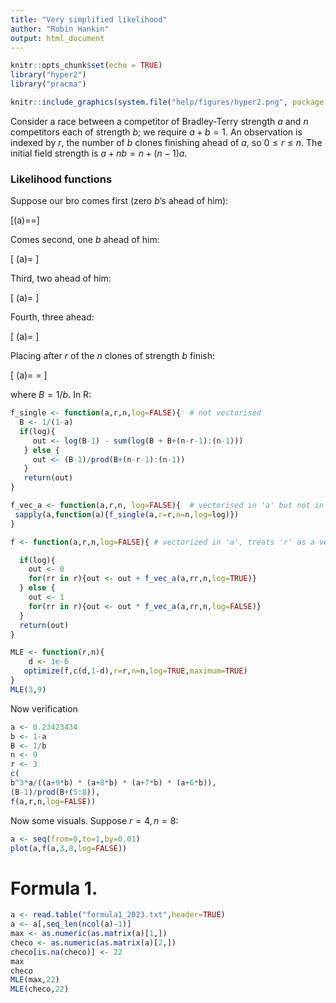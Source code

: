 ```yaml
---
title: "Very simplified likelihood"
author: "Robin Hankin"
output: html_document
---
```


```r
knitr::opts_chunk$set(echo = TRUE)
library("hyper2")
library("pracma")
```

```r
knitr::include_graphics(system.file("help/figures/hyper2.png", package = "hyper2"))
```

Consider a race between a competitor of Bradley-Terry strength $a$ and
$n$ competitors each of strength $b$; we require $a+b=1$.  An
observation is indexed by $r$, the number of $b$ clones finishing
ahead of $a$, so $0\leqslant r\leqslant n$.  The initial field
strength is $a+nb=n+(n-1)a$.

### Likelihood functions


Suppose our bro comes first (zero $b$'s ahead of him):

\[\mathcal{L}(a)=\frac{a}{a+nb}=\frac{a}{n+(n-1)a}\]

Comes second, one $b$ ahead of him:

\[
\mathcal{L}(a)=\frac{b}{a+nb}\cdot\frac{a}{a+(n-1)b}
\]


Third, two ahead of him:

\[
\mathcal{L}(a)=
\frac{b}{a+ n   b}\cdot
\frac{b}{a+(n-1)b}\cdot
\frac{a}{a+(n-2)b}
\]


Fourth, three ahead:

\[
\mathcal{L}(a)=
\frac{b}{a+ n   b}\cdot
\frac{b}{a+(n-1)b}\cdot
\frac{b}{a+(n-2)b}\cdot
\frac{a}{a+(n-3)b}
\]

Placing after $r$ of the $n$ clones of strength $b$ finish:

\[
\mathcal{L}(a)=
\frac{b^ra}{
(a+nb)(a+(n-1)b)(a+(n-2)b)\cdots(a+(n-r)b)}
=
\frac{B-1}{(B+n-1)(B+n-2)\cdots(B+n-r-1)}
\]

where $B=1/b$.  In R:


```r
f_single <- function(a,r,n,log=FALSE){  # not vectorised
  B <- 1/(1-a)
  if(log){
     out <- log(B-1) - sum(log(B + B+(n-r-1):(n-1)))
   } else {
     out <- (B-1)/prod(B+(n-r-1):(n-1))
   }
   return(out)
}	

f_vec_a <- function(a,r,n, log=FALSE){  # vectorised in 'a' but not in 'r'
 sapply(a,function(a){f_single(a,r=r,n=n,log=log)})
}

f <- function(a,r,n,log=FALSE){ # vectorized in 'a', treats 'r' as a vector of independent observations

  if(log){
    out <- 0
    for(rr in r){out <- out + f_vec_a(a,rr,n,log=TRUE)}
  } else {
    out <- 1
    for(rr in r){out <- out * f_vec_a(a,rr,n,log=FALSE)}
  }
  return(out)
}

MLE <- function(r,n){
    d <- 1e-6
   optimize(f,c(d,1-d),r=r,n=n,log=TRUE,maximum=TRUE)
}
MLE(3,9)
```


Now verification

```r
a <- 0.23423434
b <- 1-a
B <- 1/b
n <- 9
r <- 3
c(
b^3*a/((a+9*b) * (a+8*b) * (a+7*b) * (a+6*b)),
(B-1)/prod(B+(5:8)),
f(a,r,n,log=FALSE))
```

Now some visuals.  Suppose $r=4,n=8$:

```r
a <- seq(from=0,to=1,by=0.01)
plot(a,f(a,3,8,log=FALSE))
```

# Formula 1.

```r
a <- read.table("formula1_2023.txt",header=TRUE)
a <- a[,seq_len(ncol(a)-1)]
max <- as.numeric(as.matrix(a)[1,])
checo <- as.numeric(as.matrix(a)[2,])
checo[is.na(checo)] <- 22
max
checo
MLE(max,22)
MLE(checo,22)
```

